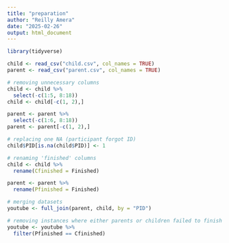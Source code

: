 ```yaml
---
title: "preparation"
author: "Reilly Amera"
date: "2025-02-26"
output: html_document
---
```


```r
library(tidyverse)
```

```r
child <- read_csv("child.csv", col_names = TRUE)
parent <- read_csv("parent.csv", col_names = TRUE)
```

```r
# removing unnecessary columns
child <- child %>% 
  select(-c(1:5, 8:18))
child <- child[-c(1, 2),]

parent <- parent %>% 
  select(-c(1:6, 8:18))
parent <- parent[-c(1, 2),]

# replacing one NA (participant forgot ID)
child$PID[is.na(child$PID)] <- 1

# renaming 'finished' columns 
child <- child %>% 
  rename(Cfinished = Finished)

parent <- parent %>% 
  rename(Pfinished = Finished)
```

```r
# merging datasets
youtube <- full_join(parent, child, by = "PID")

# removing instances where either parents or children failed to finish
youtube <- youtube %>% 
  filter(Pfinished == Cfinished)
```

